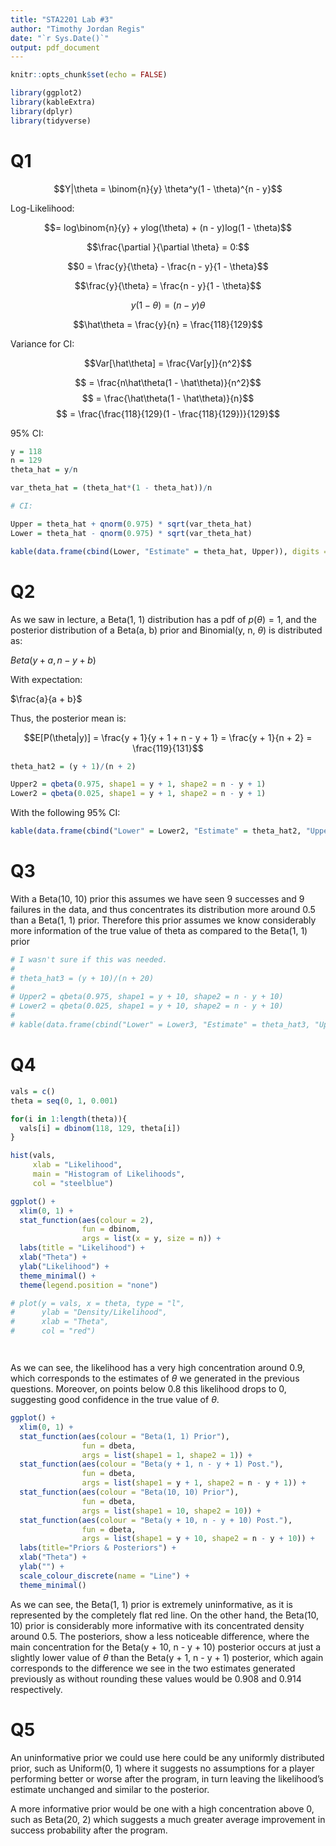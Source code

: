```yaml
---
title: "STA2201 Lab #3"
author: "Timothy Jordan Regis"
date: "`r Sys.Date()`"
output: pdf_document
---
```


```r
knitr::opts_chunk$set(echo = FALSE)
```

```r
library(ggplot2)
library(kableExtra)
library(dplyr)
library(tidyverse)
```



# Q1

$$Y|\theta = \binom{n}{y} \theta^y(1 - \theta)^{n - y}$$

Log-Likelihood:

$$= log\binom{n}{y} + ylog(\theta) + (n - y)log(1 - \theta)$$

$$\frac{\partial }{\partial \theta} = 0:$$

$$0 =  \frac{y}{\theta} - \frac{n - y}{1 - \theta}$$

$$\frac{y}{\theta} = \frac{n - y}{1 - \theta}$$

$$y(1 - \theta) = (n - y)\theta$$

$$\hat\theta = \frac{y}{n} = \frac{118}{129}$$

Variance for CI:

$$Var[\hat\theta] = \frac{Var[y]}{n^2}$$

$$ = \frac{n\hat\theta(1 - \hat\theta)}{n^2}$$
$$ = \frac{\hat\theta(1 - \hat\theta)}{n}$$
$$ = \frac{\frac{118}{129}(1 - \frac{118}{129})}{129}$$

95% CI:

```r

y = 118
n = 129
theta_hat = y/n

var_theta_hat = (theta_hat*(1 - theta_hat))/n

# CI:

Upper = theta_hat + qnorm(0.975) * sqrt(var_theta_hat)
Lower = theta_hat - qnorm(0.975) * sqrt(var_theta_hat)

kable(data.frame(cbind(Lower, "Estimate" = theta_hat, Upper)), digits = 2)
```


# Q2

As we saw in lecture, a Beta(1, 1) distribution has a pdf of $p(\theta) = 1$, and the posterior distribution of a Beta(a, b) prior and Binomial(y, n, $\theta$) is distributed as:

$Beta(y + a, n - y + b)$

With expectation:

$\frac{a}{a + b}$

Thus, the posterior mean is:

$$E[P(\theta|y)] = \frac{y + 1}{y + 1 + n - y + 1} = \frac{y + 1}{n + 2} = \frac{119}{131}$$
```r
theta_hat2 = (y + 1)/(n + 2)

Upper2 = qbeta(0.975, shape1 = y + 1, shape2 = n - y + 1)
Lower2 = qbeta(0.025, shape1 = y + 1, shape2 = n - y + 1)
```

With the following 95% CI:
```r
kable(data.frame(cbind("Lower" = Lower2, "Estimate" = theta_hat2, "Upper" = Upper2)), digits = 2)
```


# Q3

With a Beta(10, 10) prior this assumes we have seen 9 successes and 9 failures in the data, and thus concentrates its distribution more around 0.5 than a Beta(1, 1) prior. Therefore this prior assumes we know considerably more information of the true value of theta as compared to the Beta(1, 1) prior

```r
# I wasn't sure if this was needed.
# 
# theta_hat3 = (y + 10)/(n + 20)
# 
# Upper2 = qbeta(0.975, shape1 = y + 10, shape2 = n - y + 10)
# Lower2 = qbeta(0.025, shape1 = y + 10, shape2 = n - y + 10)
# 
# kable(data.frame(cbind("Lower" = Lower3, "Estimate" = theta_hat3, "Upper" = Upper3)), digits = 2)
```

# Q4


```r
vals = c()
theta = seq(0, 1, 0.001)

for(i in 1:length(theta)){
  vals[i] = dbinom(118, 129, theta[i])
}

hist(vals,
     xlab = "Likelihood",
     main = "Histogram of Likelihoods",
     col = "steelblue")

ggplot() + 
  xlim(0, 1) + 
  stat_function(aes(colour = 2),
                fun = dbinom,
                args = list(x = y, size = n)) +
  labs(title = "Likelihood") + 
  xlab("Theta") + 
  ylab("Likelihood") + 
  theme_minimal() + 
  theme(legend.position = "none")

# plot(y = vals, x = theta, type = "l",
#      ylab = "Density/Likelihood",
#      xlab = "Theta",
#      col = "red")




```

As we can see, the likelihood has a very high concentration around 0.9, which corresponds to the estimates of $\theta$ we generated in the previous questions. Moreover, on points below 0.8 this likelihood drops to 0, suggesting good confidence in the true value of $\theta$.


```r
ggplot() + 
  xlim(0, 1) + 
  stat_function(aes(colour = "Beta(1, 1) Prior"), 
                fun = dbeta, 
                args = list(shape1 = 1, shape2 = 1)) +
  stat_function(aes(colour = "Beta(y + 1, n - y + 1) Post."), 
                fun = dbeta, 
                args = list(shape1 = y + 1, shape2 = n - y + 1)) +
  stat_function(aes(colour = "Beta(10, 10) Prior"), 
                fun = dbeta, 
                args = list(shape1 = 10, shape2 = 10)) +
  stat_function(aes(colour = "Beta(y + 10, n - y + 10) Post."), 
                fun = dbeta, 
                args = list(shape1 = y + 10, shape2 = n - y + 10)) + 
  labs(title="Priors & Posteriors") + 
  xlab("Theta") + 
  ylab("") + 
  scale_colour_discrete(name = "Line") + 
  theme_minimal()
```




As we can see, the Beta(1, 1) prior is extremely uninformative, as it is represented by the completely flat red line. On the other hand, the Beta(10, 10) prior is considerably more informative with its concentrated density around 0.5.
The posteriors, show a less noticeable difference, where the main concentration for the Beta(y + 10, n - y + 10) posterior occurs at just a slightly lower value of $\theta$ than the Beta(y + 1, n - y + 1) posterior, which again corresponds to the difference we see in the two estimates generated previously as without rounding these values would be 0.908 and 0.914 respectively.



# Q5



An uninformative prior we could use here could be any uniformly distributed prior, such as Uniform(0, 1) where it suggests no assumptions for a player performing better or worse after the program, in turn leaving the likelihood's estimate unchanged and similar to the posterior.

A more informative prior would be one with a high concentration above 0, such as Beta(20, 2) which suggests a much greater average improvement in success probability after the program.















